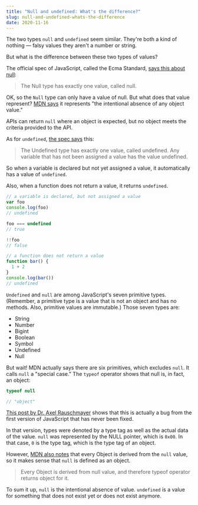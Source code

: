 ```yaml
---
title: "Null and undefined: What's the difference?"
slug: null-and-undefined-whats-the-difference
date: 2020-11-16
---
```


The two types `null` and `undefined` seem similar. They're both a kind of nothing — falsy values they aren't a number or string.

But what is the difference between these two types of values?

The official spec of JavaScript, called the Ecma Standard, [says this about null](https://www.ecma-international.org/ecma-262/11.0/index.html#sec-ecmascript-language-types-null-type):

> The Null type has exactly one value, called null.

OK, so the `Null` type can only have a value of null. But what does that value represent? [MDN says](https://developer.mozilla.org/en-US/docs/Web/JavaScript/Reference/Global_Objects/null) it represents "the intentional absence of any object value."

APIs can return `null` where an object is expected, but no object meets the criteria provided to the API.

As for `undefined`, [the spec says](https://www.ecma-international.org/ecma-262/11.0/index.html#sec-ecmascript-language-types-undefined-type) this:

> The Undefined type has exactly one value, called undefined. Any variable that has not been assigned a value has the value undefined.

So when a variable is declared but not yet assigned a value, it automatically has a value of `undefined`.

Also, when a function does not return a value, it returns `undefined`.

```jsx
// a variable is declared, but not assigned a value
var foo
console.log(foo)
// undefined

foo === undefined
// true

!!foo
// false
```

```jsx
// a function does not return a value
function bar() {
  1 + 2
}
console.log(bar())
// undefined
```

`Undefined` and `null` are among JavaScript's seven primitive types. (Remember, a primitive type is a value that is not an object and has no methods. Also, primitive values are immutable.) Those seven types are:

- String
- Number
- Bigint
- Boolean
- Symbol
- Undefined
- Null

But wait! MDN actually says there are six primitives, which excludes `null`. It calls `null` a "special case." The `typeof` operator shows that null is, in fact, an object:

```jsx
typeof null

// "object"
```

[This post by Dr. Axel Rauschmayer](https://2ality.com/2013/10/typeof-null.html) shows that this is actually a bug from the first version of JavaScript that has never been fixed.

In that version, types were denoted by a type tag as well as the actual data of the value. `null` was represented by the NULL pointer, which is `0x00`. In that case, `0` is the type tag, which is the type tag of an object.

However, [MDN also notes](https://developer.mozilla.org/en-US/docs/Glossary/Null) that every Object is derived from the `null` value, so it makes sense that `null` is defined as an object.

> Every Object is derived from null value, and therefore typeof operator returns object for it.

To sum it up, `null` is the intentional absence of value. `undefined` is a value for something that does not exist yet or does not exist anymore.
